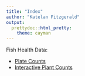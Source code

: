 ```yaml
---
title: "Index"
author: "Katelan Fitzgerald"
output:
  prettydoc::html_pretty:
    theme: cayman
---
```


Fish Health Data:

* [Plate Counts](Plate_Counts_2020.html)
* [Interactive Plant Counts](Interactive_Counts_2020.html)
